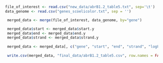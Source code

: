 
```r
file_of_interest <- read.csv("new_data/abrB1.2_table5.txt", sep='\t')
data_genome <- read.csv("genes_scoelicolor.txt", sep = '')

```

```r

 merged_data <- merge(file_of_interest, data_genome, by="gene")

 merged_data$start <- merged_data$start.y
 merged_data$end <- merged_data$end.y
 merged_data$strand <- merged_data$strand.y
 
 merged_data <- merged_data[, c("gene", "start", "end", "strand", "logFC", "p.value", "FDR", "add.variable")]
  
 write.csv(merged_data, "final_data/abrB1.2_table5.csv", row.names = FALSE)
```

